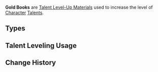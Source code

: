 {{Terminology Infobox
|image        = <gallery>
Item Teachings of Gold.png|Teachings
Item Guide to Gold.png|Guide
Item Philosophies of Gold.png|Philosophies
</gallery>
|type         = Item Groups
|type2        = Talent Level-Up Materials
|type3        = Talent Books
|day1         = Wednesday
|day2         = Saturday
|day3         = Sunday
|source1      = Taishan Mansion
}}
'''Gold Books''' are [[Talent Level-Up Materials]] used to increase the level of [[Character]] [[Talents]].

==Types==
{{Material Quality
|2=Teachings of Gold
|3=Guide to Gold
|4=Philosophies of Gold
}}

==Talent Leveling Usage==
{{Talent Leveling Usage|item=Teachings of Gold|item2=Guide to Gold|item3=Philosophies of Gold|or=yes}}

==Change History==
{{Change History|1.0}}
[[Category:Gold Books| ]]
